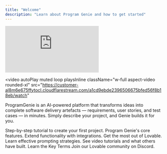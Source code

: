 ```yaml
---
title: "Welcome"
description: "Learn about Program Genie and how to get started"
---
```

<iframe
  className="w-full aspect-video rounded-xl"
  src="https://customer-al8m6e675ffytocl.cloudflarestream.com/a1cd9ebde2396506675bfed56f8b18eb/watch"
  title="ProgramGenie"
  frameBorder="0"
  allow="autoplay; muted; accelerometer; clipboard-write; encrypted-media; gyroscope; picture-in-picture"
  allowFullScreen
></iframe>

<video
  autoPlay
  muted
  loop
  playsInline
  className="w-full aspect-video rounded-xl"
  src="https://customer-al8m6e675ffytocl.cloudflarestream.com/a1cd9ebde2396506675bfed56f8b18eb/watch"
></video>

ProgramGenie is an AI-powered platform that transforms ideas into complete software delivery artefacts — requirements, user stories, and test cases — in minutes. Simply describe your project, and Genie builds it for you.

<Columns cols={3}>
  <Card
    title="Getting Started"
    icon="stairs"
    href="/gettingStarted"
  >
  Step-by-step tutorial to create your first project.
  </Card>
  <Card
    title="Features"
    icon="heart"
    href="#"
  >
    Program Genie's core features.
  </Card>
    <Card
    title="Integrations"
    icon="map"
    href="/integrations/image_integrations"
  >
   Extend functionality with integrations.
  </Card>
  <Card
    title="Tips & Tricks"
    icon="terminal"
    href="#"
  >
   Get the most out of Lovable.
  </Card>
    <Card
    title="Prompt Engineering"
    icon="house"
    href="#"
  >
   Learn effective prompting strategies.
  </Card>
    <Card
    title="Use Cases"
    icon="thumbs-up"
    href="#"
  >
   See video tutorials and what others have built.
  </Card>
    <Card
    title="Glossarry"
    icon="x"
    href="#"
  >
   Learn the Key Terms
  
  </Card>
    <Card
    title="Community"
    icon="discord"
    href="#"
  >
   Join our Lovable community on Discord.
  </Card>
</Columns>
